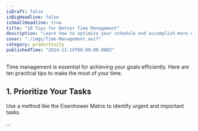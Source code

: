 ```yaml
---
isDraft: false
isBigHeadline: false
isSmallHeadline: true
title: "10 Tips for Better Time Management"
description: "Learn how to optimize your schedule and accomplish more each day."
cover: "./imgs/Time-Management.avif"
category: productivity
publishedTime: "2024-11-14T00:00:00.000Z"
---
```


Time management is essential for achieving your goals efficiently. Here are ten practical tips to make the most of your time.

## 1. Prioritize Your Tasks

Use a method like the Eisenhower Matrix to identify urgent and important tasks.

...
